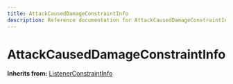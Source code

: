 ```yaml
---
title: AttackCausedDamageConstraintInfo
description: Reference documentation for AttackCausedDamageConstraintInfo meta class
---
```



# AttackCausedDamageConstraintInfo

**Inherits from:** [ListenerConstraintInfo](/classes/listenerconstraintinfo)

<ClassDetails file="/db/classes/AttackCausedDamageConstraintInfo.e43be5729ae6.json" />
